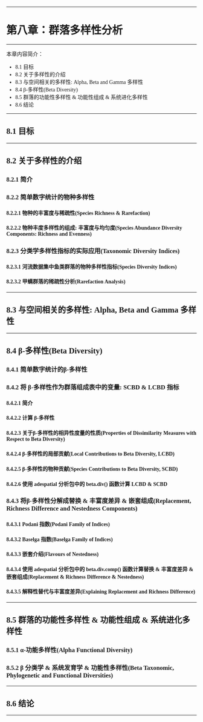 <font face="微软雅黑">

---

# **第八章：群落多样性分析**

---

本章内容简介：

- 8.1 目标
- 8.2 关于多样性的介绍
- 8.3 与空间相关的多样性: Alpha, Beta and Gamma 多样性
- 8.4 β-多样性(Beta Diversity)
- 8.5 群落的功能性多样性 & 功能性组成 & 系统进化多样性 
- 8.6 结论

---

## 8.1 目标



---

## 8.2 关于多样性的介绍



### 8.2.1 简介

### 8.2.2 简单数字统计的物种多样性

#### 8.2.2.1 物种的丰富度与稀疏性(Species Richness & Rarefaction)

#### 8.2.2.2 物种丰度多样性的组成: 丰富度与均匀度(Species Abundance Diversity Components: Richness and Evenness)

### 8.2.3 分类学多样性指标的实际应用(Taxonomic Diversity Indices)

#### 8.2.3.1 河流数据集中鱼类群落的物种多样性指标(Species Diversity Indices)

#### 8.2.3.2 甲螨群落的稀疏性分析(Rarefaction Analysis)



---

## 8.3 与空间相关的多样性: Alpha, Beta and Gamma 多样性



---

## 8.4 β-多样性(Beta Diversity)

### 8.4.1 简单数字统计的β-多样性

### 8.4.2 将 β-多样性作为群落组成表中的变量: SCBD & LCBD 指标

#### 8.4.2.1 简介

#### 8.4.2.2 计算 β-多样性

#### 8.4.2.3 关于β-多样性的相异性度量的性质(Properties of Dissimilarity Measures with Respect to Beta Diversity)

#### 8.4.2.4 β-多样性的局部贡献(Local Contributions to Beta Diversity, LCBD)

#### 8.4.2.5 β-多样性的物种贡献(Species Contributions to Beta Diversity, SCBD)

#### 8.4.2.6 使用 adespatial 分析包中的 beta.div() 函数计算 LCBD & SCBD 

### 8.4.3 将β-多样性分解成替换 & 丰富度差异 & 嵌套组成(Replacement, Richness Difference and Nestedness Components)

#### 8.4.3.1 Podani 指数(Podani Family of Indices)

#### 8.4.3.2 Baselga 指数(Baselga Family of Indices)

#### 8.4.3.3 嵌套介绍(Flavours of Nestedness)

#### 8.4.3.4 使用 adespatial 分析包中的 beta.div.comp() 函数计算替换 & 丰富度差异 & 嵌套组成(Replacement & Richness Difference & Nestedness)

#### 8.4.3.5 解释性替代与丰富度差异(Explaining Replacement and Richness Difference)



---

## 8.5 群落的功能性多样性 & 功能性组成 & 系统进化多样性

### 8.5.1 α-功能多样性(Alpha Functional Diversity)


### 8.5.2 β 分类学 & 系统发育学 & 功能性多样性(Beta Taxonomic, Phylogenetic and Functional Diversities)



---

## 8.6 结论



---

</font>
